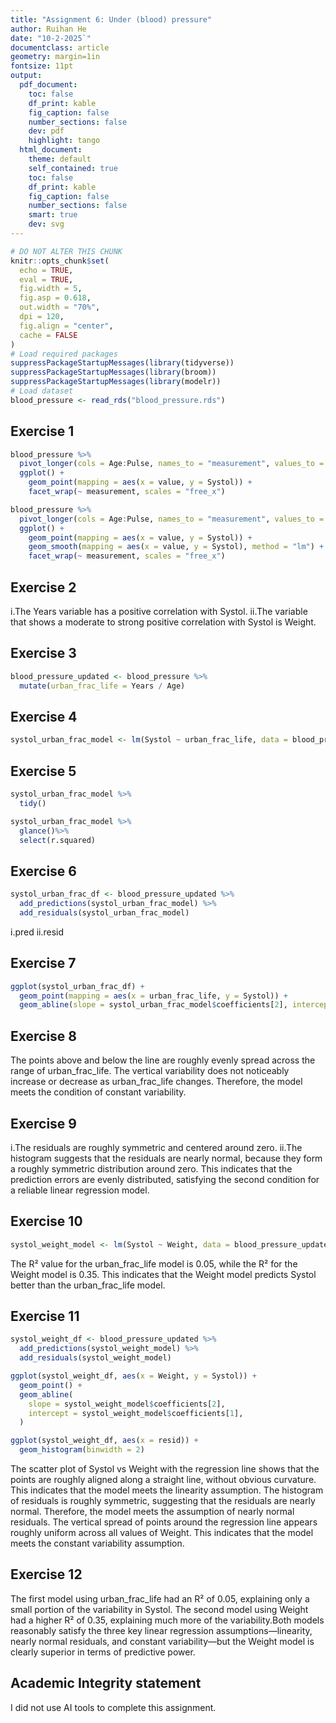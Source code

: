 ```yaml
---
title: "Assignment 6: Under (blood) pressure"
author: Ruihan He
date: "10-2-2025`"
documentclass: article
geometry: margin=1in
fontsize: 11pt
output:
  pdf_document:
    toc: false
    df_print: kable
    fig_caption: false
    number_sections: false
    dev: pdf
    highlight: tango
  html_document:
    theme: default
    self_contained: true
    toc: false
    df_print: kable
    fig_caption: false
    number_sections: false
    smart: true
    dev: svg
---
```


```r
# DO NOT ALTER THIS CHUNK
knitr::opts_chunk$set(
  echo = TRUE,
  eval = TRUE,
  fig.width = 5,
  fig.asp = 0.618,
  out.width = "70%",
  dpi = 120,
  fig.align = "center",
  cache = FALSE
)
# Load required packages
suppressPackageStartupMessages(library(tidyverse))
suppressPackageStartupMessages(library(broom))
suppressPackageStartupMessages(library(modelr))
# Load dataset
blood_pressure <- read_rds("blood_pressure.rds")
```

## Exercise 1 
```r
blood_pressure %>%
  pivot_longer(cols = Age:Pulse, names_to = "measurement", values_to = "value") %>%
  ggplot() +
    geom_point(mapping = aes(x = value, y = Systol)) +
    facet_wrap(~ measurement, scales = "free_x")
```

```r
blood_pressure %>%
  pivot_longer(cols = Age:Pulse, names_to = "measurement", values_to = "value") %>%
  ggplot() +
    geom_point(mapping = aes(x = value, y = Systol)) +
    geom_smooth(mapping = aes(x = value, y = Systol), method = "lm") +
    facet_wrap(~ measurement, scales = "free_x")
```


## Exercise 2
i.The Years variable has a positive correlation with Systol.
ii.The variable that shows a moderate to strong positive correlation with Systol is Weight.



## Exercise 3
```r
blood_pressure_updated <- blood_pressure %>%
  mutate(urban_frac_life = Years / Age)
```




## Exercise 4
```r
systol_urban_frac_model <- lm(Systol ~ urban_frac_life, data = blood_pressure_updated)
```




## Exercise 5
```r
systol_urban_frac_model %>%
  tidy()
```

```r
systol_urban_frac_model %>%
  glance()%>%
  select(r.squared)
```



## Exercise 6
```r
systol_urban_frac_df <- blood_pressure_updated %>%
  add_predictions(systol_urban_frac_model) %>%
  add_residuals(systol_urban_frac_model)
```
i.pred
ii.resid



## Exercise 7
```r
ggplot(systol_urban_frac_df) +
  geom_point(mapping = aes(x = urban_frac_life, y = Systol)) +
  geom_abline(slope = systol_urban_frac_model$coefficients[2], intercept = systol_urban_frac_model$coefficients[1])
```




## Exercise 8
The points above and below the line are roughly evenly spread across the range of urban_frac_life. The vertical variability does not noticeably increase or decrease as urban_frac_life changes. Therefore, the model meets the condition of constant variability.



## Exercise 9
i.The residuals are roughly symmetric and centered around zero.
ii.The histogram suggests that the residuals are nearly normal, because they form a roughly symmetric distribution around zero. This indicates that the prediction errors are evenly distributed, satisfying the second condition for a reliable linear regression model.



## Exercise 10
```r
systol_weight_model <- lm(Systol ~ Weight, data = blood_pressure_updated)
```
The R² value for the urban_frac_life model is 0.05, while the R² for the Weight model is 0.35.
This indicates that the Weight model predicts Systol better than the urban_frac_life model.



## Exercise 11
```r
systol_weight_df <- blood_pressure_updated %>%
  add_predictions(systol_weight_model) %>%
  add_residuals(systol_weight_model)
```

```r
ggplot(systol_weight_df, aes(x = Weight, y = Systol)) +
  geom_point() +
  geom_abline(
    slope = systol_weight_model$coefficients[2],
    intercept = systol_weight_model$coefficients[1],
  )
```

```r
ggplot(systol_weight_df, aes(x = resid)) +
  geom_histogram(binwidth = 2)
```
The scatter plot of Systol vs Weight with the regression line shows that the points are roughly aligned along a straight line, without obvious curvature. This indicates that the model meets the linearity assumption.
The histogram of residuals is roughly symmetric, suggesting that the residuals are nearly normal. Therefore, the model meets the assumption of nearly normal residuals.
The vertical spread of points around the regression line appears roughly uniform across all values of Weight. This indicates that the model meets the constant variability assumption.

## Exercise 12
The first model using urban_frac_life had an R² of 0.05, explaining only a small portion of the variability in Systol. The second model using Weight had a higher R² of 0.35, explaining much more of the variability.Both models reasonably satisfy the three key linear regression assumptions—linearity, nearly normal residuals, and constant variability—but the Weight model is clearly superior in terms of predictive power.



## Academic Integrity statement
I did not use AI tools to complete this assignment.
